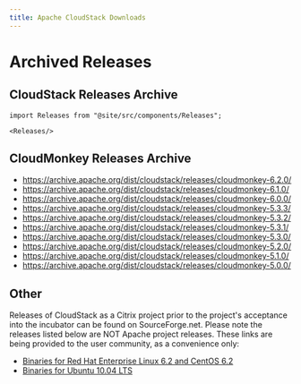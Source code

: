 ```yaml
---
title: Apache CloudStack Downloads
---
```


# Archived Releases

## CloudStack Releases Archive

````mdx-code-block
import Releases from "@site/src/components/Releases";

<Releases/>
````

## CloudMonkey Releases Archive

- https://archive.apache.org/dist/cloudstack/releases/cloudmonkey-6.2.0/
- https://archive.apache.org/dist/cloudstack/releases/cloudmonkey-6.1.0/
- https://archive.apache.org/dist/cloudstack/releases/cloudmonkey-6.0.0/
- https://archive.apache.org/dist/cloudstack/releases/cloudmonkey-5.3.3/
- https://archive.apache.org/dist/cloudstack/releases/cloudmonkey-5.3.2/
- https://archive.apache.org/dist/cloudstack/releases/cloudmonkey-5.3.1/
- https://archive.apache.org/dist/cloudstack/releases/cloudmonkey-5.3.0/
- https://archive.apache.org/dist/cloudstack/releases/cloudmonkey-5.2.0/
- https://archive.apache.org/dist/cloudstack/releases/cloudmonkey-5.1.0/
- https://archive.apache.org/dist/cloudstack/releases/cloudmonkey-5.0.0/

## Other

Releases of CloudStack as a Citrix project prior to the project's acceptance
into the incubator can be found on SourceForge.net. Please note the releases
listed below are NOT Apache project releases. These
links are being provided to the user community, as a convenience only:

- [Binaries for Red Hat Enterprise Linux 6.2 and CentOS 6.2](http://sourceforge.net/projects/cloudstack/files/CloudStack%20Acton/3.0.2/CloudStack-oss-3.0.2-1-rhel6.2.tar.gz/download)
- [Binaries for Ubuntu 10.04 LTS](http://sourceforge.net/projects/cloudstack/files/CloudStack%20Acton/3.0.2/CloudStack-oss-3.0.2-1-ubuntu10.04.tar.gz/download)

